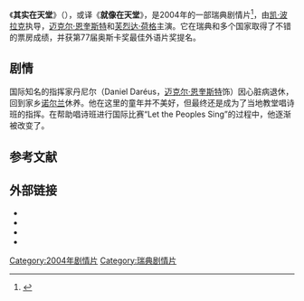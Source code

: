 {{Infobox film
| name        = As It Is in Heaven
| image       = 
| writer      = [[凯·波拉克|凯·波拉克]]等
| starring    = [[迈克尔·恩奎斯特|迈克尔·恩奎斯特]]<br>[[芙烈达·荷格|芙烈达·荷格]]<br>[[海伦·修荷姆|海伦·修荷姆]]
| director    = 
[[凯·波拉克|凯·波拉克]]| producer    =Anders Birkeland<br>Göran Lindström
| distributor = [[Sonet_Film|Sonet Film]]
| released    = {{Film date|2004|9|3|瑞典|2006|11|30|澳大利亚|df=y}}
| runtime     = 132分钟
| country     = 瑞典
| language    = [[瑞典语|瑞典语]]
| budget      = [[瑞典克朗|SEK]] 25,000,000
| gross       = $18,328,469
}}
《'''其实在天堂'''》（{{lang-sv|Så som i himmelen}}），或译《'''就像在天堂'''》，是2004年的一部瑞典剧情片<ref>{{cite web|url=http://www.sfi.se/sv/svensk-filmdatabas/Item/?itemid=56474&type=MOVIE&iv=Basic|title=Så som i himmelen|publisher=Swedish Film Database|language=sv|date=3 September 2004|accessdate=22 September 2016|archive-date=2016-10-11|archive-url=https://web.archive.org/web/20161011172350/http://www.sfi.se/sv/svensk-filmdatabas/Item/?itemid=56474&type=MOVIE&iv=Basic|dead-url=no}}</ref>，由[[凯·波拉克|凯·波拉克]]执导，[[迈克尔·恩奎斯特|迈克尔·恩奎斯特]]和[[芙烈达·荷格|芙烈达·荷格]]主演。它在瑞典和多个国家取得了不错的票房成绩，并获第77届奥斯卡奖最佳外语片奖提名。
==剧情==
国际知名的指挥家丹尼尔（Daniel Daréus，[[迈克尔·恩奎斯特|迈克尔·恩奎斯特]]饰）因心脏病退休，回到家乡[[诺尔兰|诺尔兰]]休养。他在这里的童年并不美好，但最终还是成为了当地教堂唱诗班的指挥。在帮助唱诗班进行国际比赛“Let the Peoples Sing”的过程中，他逐渐被改变了。

==参考文献==
{{reflist}}

==外部链接==
* {{IMDb title|0382330}}
* {{Rotten Tomatoes|saa_som_i_himmelen}}
* {{mojo title|asitisinheaven|As It Is in Heaven}}
* {{Amg movie|314756}}

{{Authority control}}

[[Category:2004年剧情片|Category:2004年剧情片]]
[[Category:瑞典剧情片|Category:瑞典剧情片]]
